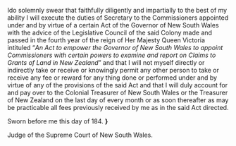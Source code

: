 {{ol|start=B|item_style=font-weight:bold|Secretary's Oath.}}
{{text/start}}
I{{gap|10em}}do solemnly swear that faithfully diligently and impartially to the best of my ability I will execute the duties of Secretary to the Commissioners appointed under and by virtue of a certain Act of the Governor of New South Wales with the advice of the Legislative Council of the said Colony made and passed in the fourth year of the reign of Her Majesty Queen Victoria intituled “''An Act to empower the Governor of New South Wales to appoint Commissioners with certain powers to examine and report on Claims to Grants of Land in New Zealand''” and that I will not myself directly or indirectly take or receive or knowingly permit any other person to take or receive any fee or reward for any thing done or performed under and by virtue of any of the provisions of the said Act and that I will duly account for and pay over to the Colonial Treasurer of New South Wales or the Treasurer of New Zealand on the last day of every month or as soon thereafter as may be practicable all fees previously received by me as in the said Act directed.
{{center|So help me God.}}

{{float right|C.D.}}
Sworn before me this day of {{gap|5em}} 184{{gap|1em}}. '''}'''

Judge of the Supreme Court of New South Wales.
{{text/end}}